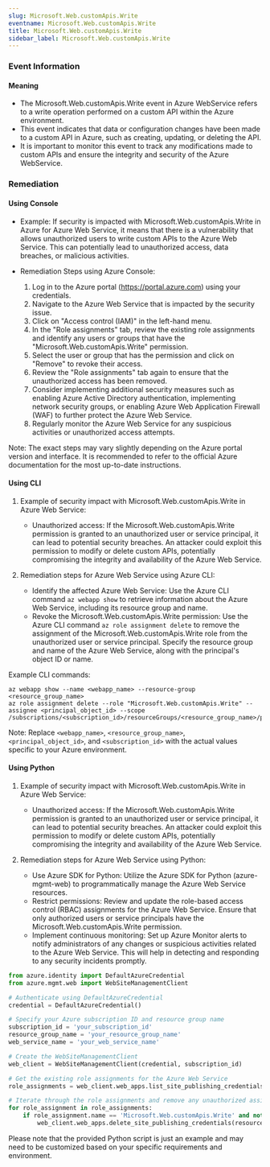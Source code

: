 ```yaml
--- 
slug: Microsoft.Web.customApis.Write
eventname: Microsoft.Web.customApis.Write
title: Microsoft.Web.customApis.Write
sidebar_label: Microsoft.Web.customApis.Write
---
```

                       
### Event Information

#### Meaning

- The Microsoft.Web.customApis.Write event in Azure WebService refers to a write operation performed on a custom API within the Azure environment.
- This event indicates that data or configuration changes have been made to a custom API in Azure, such as creating, updating, or deleting the API.
- It is important to monitor this event to track any modifications made to custom APIs and ensure the integrity and security of the Azure WebService.

### Remediation

#### Using Console

- Example: If security is impacted with Microsoft.Web.customApis.Write in Azure for Azure Web Service, it means that there is a vulnerability that allows unauthorized users to write custom APIs to the Azure Web Service. This can potentially lead to unauthorized access, data breaches, or malicious activities.

- Remediation Steps using Azure Console:
  1. Log in to the Azure portal (https://portal.azure.com) using your credentials.
  2. Navigate to the Azure Web Service that is impacted by the security issue.
  3. Click on "Access control (IAM)" in the left-hand menu.
  4. In the "Role assignments" tab, review the existing role assignments and identify any users or groups that have the "Microsoft.Web.customApis.Write" permission.
  5. Select the user or group that has the permission and click on "Remove" to revoke their access.
  6. Review the "Role assignments" tab again to ensure that the unauthorized access has been removed.
  7. Consider implementing additional security measures such as enabling Azure Active Directory authentication, implementing network security groups, or enabling Azure Web Application Firewall (WAF) to further protect the Azure Web Service.
  8. Regularly monitor the Azure Web Service for any suspicious activities or unauthorized access attempts.

Note: The exact steps may vary slightly depending on the Azure portal version and interface. It is recommended to refer to the official Azure documentation for the most up-to-date instructions.

#### Using CLI

1. Example of security impact with Microsoft.Web.customApis.Write in Azure Web Service:
   - Unauthorized access: If the Microsoft.Web.customApis.Write permission is granted to an unauthorized user or service principal, it can lead to potential security breaches. An attacker could exploit this permission to modify or delete custom APIs, potentially compromising the integrity and availability of the Azure Web Service.

2. Remediation steps for Azure Web Service using Azure CLI:
   - Identify the affected Azure Web Service: Use the Azure CLI command `az webapp show` to retrieve information about the Azure Web Service, including its resource group and name.
   - Revoke the Microsoft.Web.customApis.Write permission: Use the Azure CLI command `az role assignment delete` to remove the assignment of the Microsoft.Web.customApis.Write role from the unauthorized user or service principal. Specify the resource group and name of the Azure Web Service, along with the principal's object ID or name.

Example CLI commands:
```
az webapp show --name <webapp_name> --resource-group <resource_group_name>
az role assignment delete --role "Microsoft.Web.customApis.Write" --assignee <principal_object_id> --scope /subscriptions/<subscription_id>/resourceGroups/<resource_group_name>/providers/Microsoft.Web/sites/<webapp_name>
```

Note: Replace `<webapp_name>`, `<resource_group_name>`, `<principal_object_id>`, and `<subscription_id>` with the actual values specific to your Azure environment.

#### Using Python

1. Example of security impact with Microsoft.Web.customApis.Write in Azure Web Service:
   - Unauthorized access: If the Microsoft.Web.customApis.Write permission is granted to an unauthorized user or service principal, it can lead to potential security breaches. An attacker could exploit this permission to modify or delete custom APIs, potentially compromising the integrity and availability of the Azure Web Service.

2. Remediation steps for Azure Web Service using Python:
   - Use Azure SDK for Python: Utilize the Azure SDK for Python (azure-mgmt-web) to programmatically manage the Azure Web Service resources.
   - Restrict permissions: Review and update the role-based access control (RBAC) assignments for the Azure Web Service. Ensure that only authorized users or service principals have the Microsoft.Web.customApis.Write permission.
   - Implement continuous monitoring: Set up Azure Monitor alerts to notify administrators of any changes or suspicious activities related to the Azure Web Service. This will help in detecting and responding to any security incidents promptly.

```python
from azure.identity import DefaultAzureCredential
from azure.mgmt.web import WebSiteManagementClient

# Authenticate using DefaultAzureCredential
credential = DefaultAzureCredential()

# Specify your Azure subscription ID and resource group name
subscription_id = 'your_subscription_id'
resource_group_name = 'your_resource_group_name'
web_service_name = 'your_web_service_name'

# Create the WebSiteManagementClient
web_client = WebSiteManagementClient(credential, subscription_id)

# Get the existing role assignments for the Azure Web Service
role_assignments = web_client.web_apps.list_site_publishing_credentials(resource_group_name, web_service_name)

# Iterate through the role assignments and remove any unauthorized assignments
for role_assignment in role_assignments:
    if role_assignment.name == 'Microsoft.Web.customApis.Write' and not role_assignment.is_authorized:
        web_client.web_apps.delete_site_publishing_credentials(resource_group_name, web_service_name, role_assignment.name)
```

Please note that the provided Python script is just an example and may need to be customized based on your specific requirements and environment.


 